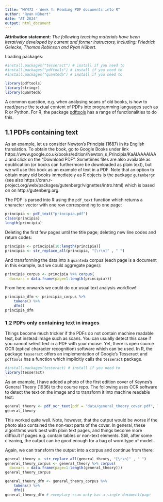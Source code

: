 ```yaml
---
title: "MY472 - Week 4: Reading PDF documents into R"
author: "Ryan Hübert"
date: "AT 2024"
output: html_document
---
```


**Attribution statement:** _The following teaching materials have been iteratively developed by current and former instructors, including: Friedrich Geiecke, Thomas Robinson and Ryan Hübert._

Loading packages:

```r
#install.packages("tesseract") # install if you need to
#install.packages("pdftools") # install if you need to
#install.packages("quanteda") # install if you need to

library(pdftools)
library(stringr)
library(quanteda)
```


A common question, e.g. when analysing scans of old books, is how to read/parse the textual content of PDFs into programming languages such as R or Python. For R, the package [pdftools](see also https://cran.r-project.org/web/packages/pdftools/pdftools.pdf) has a range of functionalities to do this.

## 1.1 PDFs containing text

As an example, let us consider Newton's Principia (1687) in its English translation. To obtain the book, go to Google Books under link https://www.google.co.uk/books/edition/Newton_s_Principia/KaAIAAAAIAAJ and click on the "Download PDF". Sometimes files are also available as epublication (or books can furthermore be downloaded as plain text), but we will use this book as an example of text in a PDF. Note that an option to obtain many old books immediately as R objects is the package `gutenbergr` (see also https://cran.r-project.org/web/packages/gutenbergr/vignettes/intro.html) which is based on on http://gutenberg.org.

The PDF is parsed into R using the `pdf_text` function which returns a character vector with one row corresponding to one page:

```r
principia <- pdf_text("principia.pdf")
class(principia)
length(principia)
```

Deleting the first few pages until the title page; deleting new line codes and return codes:

```r
principia <- principia[10:length(principia)]
principia <- str_replace_all(principia, "[\r\n]" , " ")
```

And transforming the data into a `quanteda` corpus (each page is a document in this example, but we could aggregate pages):

```r
principia_corpus <- principia %>% corpus(
  docvars = data.frame(page=1:length(principia)))
```

From here onwards we could do our usual text analysis workflow!

```r
principia_dfm <- principia_corpus %>%
    tokens() %>% 
    dfm()
principia_dfm
```

### 1.2 PDFs only containing text in images

Things become much trickier if the PDFs do not contain machine readable text, but instead image such as scans. You can usually detect this case if you cannot select text in a PDF with your mouse. Yet, there is open source OCR (optical character recognition) software which can be used. In R, the package `tesseract` offers an implementation of Google's Tesseract and `pdftools` has a function which implicitly calls the `tesseract` package. 

```r
#install.packages(tesseract) # install if you need to
library(tesseract)
```

As an example, I have added a photo of the first edition cover of Keynes's General Theory (1936) to the course repo. The following uses OCR software to detect the text on the image and to transform it into machine readable text:

```r
general_theory <- pdf_ocr_text(pdf = "data/general_theory_cover.pdf", language = "eng", dpi = 300)
general_theory
```

This worked quite well. Note, however, that the output would be worse if the photo also contained the non-text parts of the cover. In general, these algorithms work best with plain text pages, and things become more difficult if pages e.g. contain tables or non-text elements. Still, after some cleaning, the output can be good enough for a bag of word type of model.

Again, we can transform the output into a corpus and continue from there:

```r
general_theory <- str_replace_all(general_theory, "[\r\n]" , " ")
general_theory_corpus <- general_theory %>% corpus(
  docvars = data.frame(page=1:length(general_theory)))
general_theory_corpus
```

```r
general_theory_dfm <- general_theory_corpus %>%
    tokens() %>% 
    dfm()
general_theory_dfm # exemplary scan only has a single document/page
```

